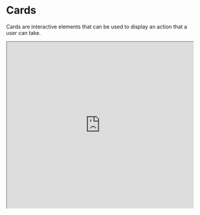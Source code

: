 
<Meta title="JSX/Cards/Intro" />

# Cards

Cards are interactive elements that can be used to display an action that a user can take.

<Preview>
  <iframe
    width="100%"
    height="450"
    src="https://www.figma.com/embed?embed_host=share&url=https%3A%2F%2Fwww.figma.com%2Ffile%2FMKs4cbojdVOBKUxv7okb93%2FDirty-Swan-Pattern-Library%3Fnode-id%3D358%253A19"
    allowFullScreen
  />
</Preview>

# Models

## Title Size (xsmall, small, medium, big)

The card title can be set with the following properties: `xsmall`, `small`, `medium`, `big`.

## Title Size (medium, big)

The card title can be set with the following properties: `medium`, `big`.

## Card State

The card state is an string literral type with the following properties:

| state        | description                                              |
| ------------ | -------------------------------------------------------- |
| `actionable` | User can hover on the card, the cursor is set as pointer |
| `static`     | Card is displayed as is, no hovering.                    |
| `muted`      | Card is displayed faded, no hovering.                    |

## Icon

The icon object is defined with the following poperties

```typescript
export interface Icon {
  src: string; // source of the image
  alt: string; // alternate text if the image can't be displayed
}
```

